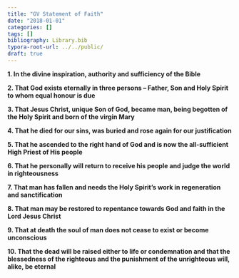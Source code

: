 ```yaml
---
title: "GV Statement of Faith"
date: "2018-01-01"
categories: []
tags: []
bibliography: Library.bib
typora-root-url: ../../public/
draft: true
---
```




**1. In the divine inspiration, authority and sufficiency of the Bible**

**2. That God exists eternally in three persons – Father, Son and Holy Spirit to whom equal honour is due**

**3. That Jesus Christ, unique Son of God, became man, being begotten of the Holy Spirit and born of the virgin Mary**

**4. That he died for our sins, was buried and rose again for our justification**

**5. That he ascended to the right hand of God and is now the all-sufficient High Priest of His people**

**6. That he personally will return to receive his people and judge the world in righteousness**

**7. That man has fallen and needs the Holy Spirit’s work in regeneration and sanctification**

**8. That man may be restored to repentance towards God and faith in the Lord Jesus Christ**

**9. That at death the soul of man does not cease to exist or become unconscious**

**10. That the dead will be raised either to life or condemnation and that the blessedness of the righteous and the punishment of the unrighteous will, alike, be eternal**